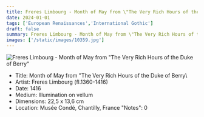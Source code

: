 ```yaml
---
title: Freres Limbourg - Month of May from \"The Very Rich Hours of the Duke of Berry\
date: 2024-01-01
tags: ['European Renaissances','International Gothic']
draft: false
summary: Freres Limbourg - Month of May from \"The Very Rich Hours of the Duke of Berry\
images: ['/static/images/10359.jpg']
---
```


![Freres Limbourg - Month of May from \"The Very Rich Hours of the Duke of Berry\"](/static/images/10359.jpg)

* Title: Month of May from \"The Very Rich Hours of the Duke of Berry\
* Artist: Freres Limbourg (fl.1360-1416)
* Date: 1416
* Medium: Illumination on vellum
* Dimensions: 22,5 x 13,6 cm
* Location: Musée Condé, Chantilly, France
  "Notes": 0
